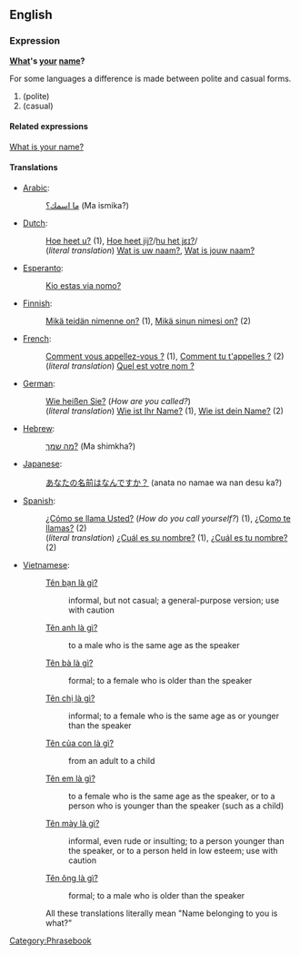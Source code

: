 ==English==
===Expression===
'''[[what|What]]'s [[your]] [[name]]?'''

For some languages a difference is made between polite and casual forms.
# (polite)
# (casual)

====Related expressions====
[[What is your name?]]

====Translations====
*[[Arabic]]:
*:[[ما اسمك؟]] (Ma ismika?)
*[[Dutch]]:
*:[[Hoe heet u?]] (1), [[Hoe heet jij?]]/[[media:Hoe_heet_jij.ogg|hu het jɛɪ?]]/
*:(''literal translation'') [[Wat is uw naam?]], [[Wat is jouw naam?]]
*[[Esperanto]]:
*:[[Kio estas via nomo?]]
*[[Finnish]]:
*:[[Mikä teidän nimenne on?]] (1), [[Mikä sinun nimesi on?]] (2)
*[[French]]: 
*:[[Comment vous appellez-vous ?]] (1), [[Comment tu t'appelles ?]] (2)
*:(''literal translation'') [[Quel est votre nom ?]]
*[[German]]: 
*:[[Wie heißen Sie?]] (''How are you called?'')
*:(''literal translation'') [[Wie ist Ihr Name?]] (1), [[Wie ist dein Name?]] (2)
*[[Hebrew]]:
*:[[מה שמך?]] (Ma shimkha?)
*[[Japanese]]:
*:[[あなたの名前はなんですか？]] (anata no namae wa nan desu ka?)
*[[Spanish]]:
*:[[¿Cómo se llama Usted?]] (''How do you call yourself?'') (1), [[¿Como te llamas?]] (2)
*:(''literal translation'') [[¿Cuál es su nombre?]] (1), [[¿Cuál es tu nombre?]] (2)
*[[Vietnamese]]:
*:[[Tên bạn là gì?]]
*::informal, but not casual; a general-purpose version; use with caution
*:[[Tên anh là gì?]]
*::to a male who is the same age as the speaker
*:[[Tên bà là gì?]]
*::formal; to a female who is older than the speaker
*:[[Tên chị là gì?]]
*::informal; to a female who is the same age as or younger than the speaker
*:[[Tên của con là gì?]]
*::from an adult to a child
*:[[Tên em là gì?]]
*::to a female who is the same age as the speaker, or to a person who is younger than the speaker (such as a child)
*:[[Tên mày là gì?]]
*::informal, even rude or insulting; to a person younger than the speaker, or to a person held in low esteem; use with caution
*:[[Tên ông là gì?]]
*::formal; to a male who is older than the speaker
*:All these translations literally mean "Name belonging to you is what?"

[[Category:Phrasebook]]